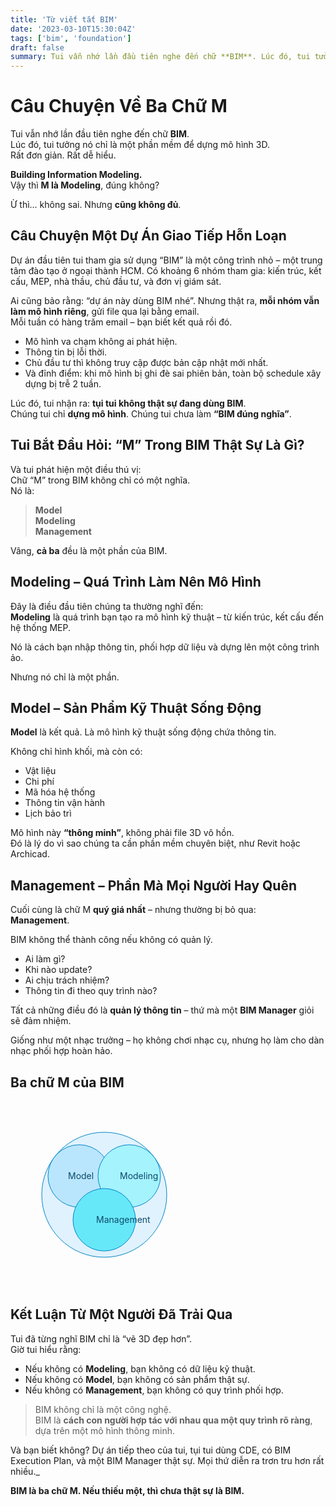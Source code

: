 ```yaml
---
title: 'Từ viết tắt BIM'
date: '2023-03-10T15:30:04Z'
tags: ['bim', 'foundation']
draft: false
summary: Tui vẫn nhớ lần đầu tiên nghe đến chữ **BIM**. Lúc đó, tui tưởng nó chỉ là một phần mềm để dựng mô hình 3D. Rất đơn giản. Rất dễ hiểu.
---
```


# Câu Chuyện Về Ba Chữ M

Tui vẫn nhớ lần đầu tiên nghe đến chữ **BIM**.  
Lúc đó, tui tưởng nó chỉ là một phần mềm để dựng mô hình 3D.  
Rất đơn giản. Rất dễ hiểu.

**Building Information Modeling.**  
Vậy thì **M là Modeling**, đúng không?

Ừ thì… không sai. Nhưng **cũng không đủ**.

## Câu Chuyện Một Dự Án Giao Tiếp Hỗn Loạn

Dự án đầu tiên tui tham gia sử dụng “BIM” là một công trình nhỏ – một trung tâm đào tạo ở ngoại thành HCM. Có khoảng 6 nhóm tham gia: kiến trúc, kết cấu, MEP, nhà thầu, chủ đầu tư, và đơn vị giám sát.

Ai cũng bảo rằng: “dự án này dùng BIM nhé”. Nhưng thật ra, **mỗi nhóm vẫn làm mô hình riêng**, gửi file qua lại bằng email.  
Mỗi tuần có hàng trăm email – bạn biết kết quả rồi đó.

- Mô hình va chạm không ai phát hiện.
- Thông tin bị lỗi thời.
- Chủ đầu tư thì không truy cập được bản cập nhật mới nhất.
- Và đỉnh điểm: khi mô hình bị ghi đè sai phiên bản, toàn bộ schedule xây dựng bị trễ 2 tuần.

Lúc đó, tui nhận ra: **tụi tui không thật sự đang dùng BIM**.  
Chúng tui chỉ **dựng mô hình**. Chúng tui chưa làm **“BIM đúng nghĩa”**.

## Tui Bắt Đầu Hỏi: “M” Trong BIM Thật Sự Là Gì?

Và tui phát hiện một điều thú vị:  
Chữ “M” trong BIM không chỉ có một nghĩa.  
Nó là:

> **Model**  
>  **Modeling**  
>  **Management**

Vâng, **cả ba** đều là một phần của BIM.

## **Modeling – Quá Trình Làm Nên Mô Hình**

Đây là điều đầu tiên chúng ta thường nghĩ đến:  
**Modeling** là quá trình bạn tạo ra mô hình kỹ thuật – từ kiến trúc, kết cấu đến hệ thống MEP.

Nó là cách bạn nhập thông tin, phối hợp dữ liệu và dựng lên một công trình ảo.

Nhưng nó chỉ là một phần.

## **Model – Sản Phẩm Kỹ Thuật Sống Động**

**Model** là kết quả. Là mô hình kỹ thuật sống động chứa thông tin.

Không chỉ hình khối, mà còn có:

- Vật liệu
- Chi phí
- Mã hóa hệ thống
- Thông tin vận hành
- Lịch bảo trì

Mô hình này **“thông minh”**, không phải file 3D vô hồn.  
Đó là lý do vì sao chúng ta cần phần mềm chuyên biệt, như Revit hoặc Archicad.

## **Management – Phần Mà Mọi Người Hay Quên**

Cuối cùng là chữ M **quý giá nhất** – nhưng thường bị bỏ qua:  
**Management**.

BIM không thể thành công nếu không có quản lý.

- Ai làm gì?
- Khi nào update?
- Ai chịu trách nhiệm?
- Thông tin đi theo quy trình nào?

Tất cả những điều đó là **quản lý thông tin** – thứ mà một **BIM Manager** giỏi sẽ đảm nhiệm.

Giống như một nhạc trưởng – họ không chơi nhạc cụ, nhưng họ làm cho dàn nhạc phối hợp hoàn hảo.

## Ba chữ M của BIM

<div style={{ textAlign: 'center', marginTop: '2rem', marginBottom: '2rem' }}>
  <svg width="300" height="300" viewBox="0 0 300 300">
    <circle cx="150" cy="150" r="100" fill="#e0f2fe" stroke="#0284c7" strokeWidth="3" />
    <circle cx="110" cy="120" r="50" fill="#bae6fd" stroke="#0284c7" strokeWidth="2" />
    <circle cx="190" cy="120" r="50" fill="#a5f3fc" stroke="#0284c7" strokeWidth="2" />
    <circle cx="150" cy="190" r="50" fill="#67e8f9" stroke="#0284c7" strokeWidth="2" />
    <text x="92" y="125" fontSize="12" fill="#0c4a6e">
      Model
    </text>
    <text x="175" y="125" fontSize="12" fill="#0c4a6e">
      Modeling
    </text>
    <text x="137" y="195" fontSize="12" fill="#0c4a6e">
      Management
    </text>
  </svg>
</div>

## Kết Luận Từ Một Người Đã Trải Qua

Tui đã từng nghĩ BIM chỉ là “vẽ 3D đẹp hơn”.  
Giờ tui hiểu rằng:

- Nếu không có **Modeling**, bạn không có dữ liệu kỹ thuật.
- Nếu không có **Model**, bạn không có sản phẩm thật sự.
- Nếu không có **Management**, bạn không có quy trình phối hợp.

> BIM không chỉ là một công nghệ.  
> BIM là **cách con người hợp tác với nhau qua một quy trình rõ ràng**, dựa trên một mô hình thông minh.

Và bạn biết không? Dự án tiếp theo của tui, tụi tui dùng CDE, có BIM Execution Plan, và một BIM Manager thật sự. Mọi thứ diễn ra trơn tru hơn rất nhiều.\_

**BIM là ba chữ M. Nếu thiếu một, thì chưa thật sự là BIM.**
